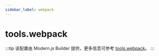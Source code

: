 ```yaml
---
sidebar_label: webpack
---
```


# tools.webpack

:::tip
该配置由 Modern.js Builder 提供，更多信息可参考 [tools.webpack](https://modernjs.dev/builder/api/config-tools.html#tools-webpack)。
:::


<Main />
